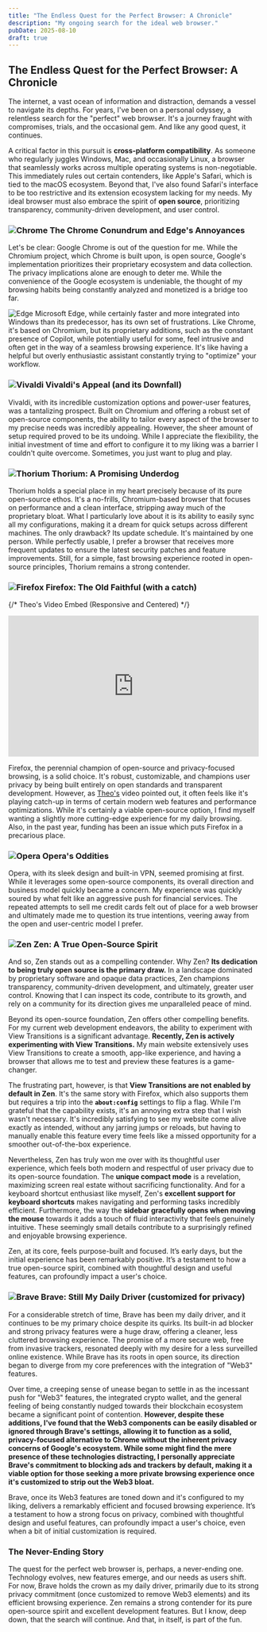 ```yaml
---
title: "The Endless Quest for the Perfect Browser: A Chronicle"
description: "My ongoing search for the ideal web browser."
pubDate: 2025-08-10
draft: true
---
```


## The Endless Quest for the Perfect Browser: A Chronicle

The internet, a vast ocean of information and distraction, demands a vessel to
navigate its depths. For years, I've been on a personal odyssey, a relentless
search for the "perfect" web browser. It's a journey fraught with compromises,
trials, and the occasional gem. And like any good quest, it continues.

A critical factor in this pursuit is **cross-platform compatibility**. As
someone who regularly juggles Windows, Mac, and occasionally Linux, a browser
that seamlessly works across multiple operating systems is non-negotiable. This
immediately rules out certain contenders, like Apple's Safari, which is tied to
the macOS ecosystem. Beyond that, I've also found Safari's interface to be too
restrictive and its extension ecosystem lacking for my needs. My ideal browser
must also embrace the spirit of **open source**, prioritizing transparency,
community-driven development, and user control.

### ![Chrome](https://avatars.githubusercontent.com/u/1778935?s=48&v=4) The Chrome Conundrum and Edge's Annoyances

Let's be clear: Google Chrome is out of the question for me. While the
Chromium project, which Chrome is built upon, is open source, Google's
implementation prioritizes their proprietary ecosystem and data collection. The
privacy implications alone are enough to deter me. While the convenience of the
Google ecosystem is undeniable, the thought of my browsing habits being
constantly analyzed and monetized is a bridge too far.

![Edge](https://avatars.githubusercontent.com/u/11354582?s=48&v=4) Microsoft
Edge, while certainly faster and more integrated into Windows than its
predecessor, has its own set of frustrations. Like Chrome, it's based on
Chromium, but its proprietary additions, such as the constant presence of
Copilot, while potentially useful for some, feel intrusive and often get in the
way of a seamless browsing experience. It's like having a helpful but overly
enthusiastic assistant constantly trying to "optimize" your workflow.

### ![Vivaldi](https://avatars.githubusercontent.com/u/6242659?s=48&v=4) Vivaldi's Appeal (and its Downfall)

Vivaldi, with its incredible customization options and power-user features, was
a tantalizing prospect. Built on Chromium and offering a robust set of open-source
components, the ability to tailor every aspect of the browser to my precise
needs was incredibly appealing. However, the sheer amount of setup required
proved to be its undoing. While I appreciate the flexibility, the initial
investment of time and effort to configure it to my liking was a barrier I
couldn't quite overcome. Sometimes, you just want to plug and play.

### ![Thorium](https://avatars.githubusercontent.com/u/45863095?s=48&v=4) Thorium: A Promising Underdog

Thorium holds a special place in my heart precisely because of its pure
open-source ethos. It's a no-frills, Chromium-based browser that focuses on
performance and a clean interface, stripping away much of the proprietary
bloat. What I particularly love about it is its ability to easily sync all my
configurations, making it a dream for quick setups across different machines.
The only drawback? Its update schedule. It's maintained by one person. While perfectly usable, I prefer a
browser that receives more frequent updates to ensure the latest security
patches and feature improvements. Still, for a simple, fast browsing experience
rooted in open-source principles, Thorium remains a strong contender.

### ![Firefox](https://avatars.githubusercontent.com/u/148481591?s=48&v=4) Firefox: The Old Faithful (with a catch)

{/* Theo's Video Embed (Responsive and Centered) */}
<div style="text-align: center;">
  <iframe
    width="100%"
    height="auto"
    src="https://www.youtube.com/embed/mmjUlFIaNLE?si=Ig8Gw9Ope-PZ7m8Q"
    title="YouTube video player"
    frameborder="0"
    allow="accelerometer; autoplay; clipboard-write; encrypted-media; gyroscope; picture-in-picture; web-share"
    referrerpolicy="strict-origin-when-cross-origin"
    allowfullscreen
    style="
      max-width: 560px; /* Optional: Set a max width if you don't want it to fill extremely wide screens */
      aspect-ratio: 16/9;
      display: block; /* Make it a block element to be centered */
      margin: 0 auto; /* Center the block element */
    "
  ></iframe>
</div>

Firefox, the perennial champion of open-source and privacy-focused browsing, is
a solid choice. It's robust, customizable, and champions user privacy by being
built entirely on open standards and transparent development. However, as
[Theo's](https://t3.gg/) video pointed out, it often feels like it's playing
catch-up in terms of certain modern web features and performance optimizations.
While it's certainly a viable open-source option, I find myself wanting a
slightly more cutting-edge experience for my daily browsing. Also, in the past year, funding has been an issue which puts Firefox in a precarious place.

### ![Opera](https://avatars.githubusercontent.com/u/191904?s=48&v=4) Opera's Oddities

Opera, with its sleek design and built-in VPN, seemed promising at first. While
it leverages some open-source components, its overall direction and business
model quickly became a concern. My experience was quickly soured by what felt
like an aggressive push for financial services. The repeated attempts to sell
me credit cards felt out of place for a web browser and ultimately made me to
question its true intentions, veering away from the open and user-centric model
I prefer.

### ![Zen](https://avatars.githubusercontent.com/u/165225155?s=48&v=4) Zen: A True Open-Source Spirit

And so, Zen stands out as a compelling contender. Why Zen? **Its dedication to
being truly open source is the primary draw.** In a landscape dominated by
proprietary software and opaque data practices, Zen champions transparency,
community-driven development, and ultimately, greater user control. Knowing
that I can inspect its code, contribute to its growth, and rely on a community
for its direction gives me unparalleled peace of mind.

Beyond its open-source foundation, Zen offers other compelling benefits. For my
current web development endeavors, the ability to experiment with View
Transitions is a significant advantage. **Recently, Zen is actively
experimenting with View Transitions.** My main website extensively uses View
Transitions to create a smooth, app-like experience, and having a browser that
allows me to test and preview these features is a game-changer.

The frustrating part, however, is that **View Transitions are not enabled by
default in Zen**. It's the same story with Firefox, which also supports them but
requires a trip into the **<mark style="background-color: white;">`about:config`</mark>**
settings to flip a flag. While I'm grateful that the capability exists, it's an
annoying extra step that I wish wasn't necessary. It's incredibly satisfying to
see my website come alive exactly as intended, without any jarring jumps or
reloads, but having to manually enable this feature every time feels like a
missed opportunity for a smoother out-of-the-box experience.

Nevertheless, Zen has truly won me over with its thoughtful user experience,
which feels both modern and respectful of user privacy due to its open-source
foundation. The **unique compact mode** is a revelation, maximizing screen real
estate without sacrificing functionality. And for a keyboard shortcut enthusiast
like myself, Zen's **excellent support for keyboard shortcuts** makes navigating
and performing tasks incredibly efficient. Furthermore, the way the **sidebar
gracefully opens when moving the mouse** towards it adds a touch of fluid
interactivity that feels genuinely intuitive. These seemingly small details
contribute to a surprisingly refined and enjoyable browsing experience.

Zen, at its core, feels purpose-built and focused. It’s early days, but the
initial experience has been remarkably positive. It’s a testament to how a true
open-source spirit, combined with thoughtful design and useful features, can
profoundly impact a user's choice.

### ![Brave](https://avatars.githubusercontent.com/u/12301619?s=48&v=4) Brave: Still My Daily Driver (customized for privacy)

For a considerable stretch of time, Brave has been my daily driver, and it
continues to be my primary choice despite its quirks. Its built-in ad blocker
and strong privacy features were a huge draw, offering a cleaner, less
cluttered browsing experience. The promise of a more secure web, free from
invasive trackers, resonated deeply with my desire for a less surveilled
online existence. While Brave has its roots in open source, its direction began
to diverge from my core preferences with the integration of "Web3" features.

Over time, a creeping sense of unease began to settle in as the incessant push
for "Web3" features, the integrated crypto wallet, and the general feeling of
being constantly nudged towards their blockchain ecosystem became a significant
point of contention. **However, despite these additions, I've found that the
Web3 components can be easily disabled or ignored through Brave's settings,
allowing it to function as a solid, privacy-focused alternative to Chrome
without the inherent privacy concerns of Google's ecosystem. While some might
find the mere presence of these technologies distracting, I personally
appreciate Brave's commitment to blocking ads and trackers by default, making
it a viable option for those seeking a more private browsing experience once it's
customized to strip out the Web3 bloat.**

Brave, once its Web3 features are toned down and it's configured to my liking,
delivers a remarkably efficient and focused browsing experience. It’s a
testament to how a strong focus on privacy, combined with thoughtful design and
useful features, can profoundly impact a user's choice, even when a bit of initial
customization is required.

### The Never-Ending Story

The quest for the perfect web browser is, perhaps, a never-ending one. Technology
evolves, new features emerge, and our needs as users shift. For now, Brave holds
the crown as my daily driver, primarily due to its strong privacy commitment (once
customized to remove Web3 elements) and its efficient browsing experience. Zen
remains a strong contender for its pure open-source spirit and excellent
development features. But I know, deep down, that the search will continue. And
that, in itself, is part of the fun.
